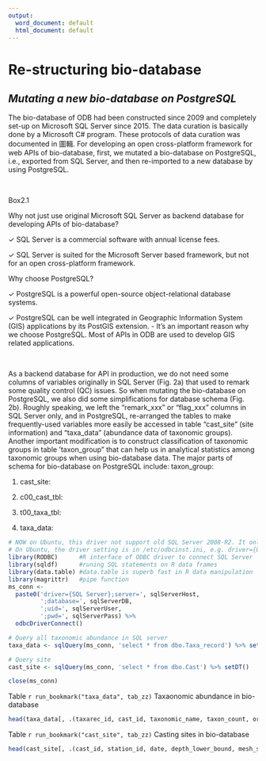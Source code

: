 ```yaml
---
output:
  word_document: default
  html_document: default
---
```


# **Re-structuring bio-database**

## *Mutating a new bio-database on PostgreSQL* 

The bio-database of ODB had been constructed since 2009 and completely set-up on Microsoft SQL Server since 2015. The data curation is basically done by a Microsoft C# program. These protocols of data curation was documented in 圖輯. For developing an open cross-platform framework for web APIs of bio-database, first, we mutated a bio-database on PostgreSQL, i.e., exported from SQL Server, and then re-imported to a new database by using PostgreSQL.

<br>

::: {.infobox data-latex=""}

:::: {.box_main custom-style="box1_main"}
Box2.1
::::

:::: {.box_submain custom-style="box1_sect"}
Why not just use original Microsoft SQL Server as backend database for developing APIs of bio-database?
::::

:::: {custom-style="box1_inner"}
  &check; SQL Server is a commercial software with annual license fees.

  &check; SQL Server is suited for the Microsoft Server based framework, but not for an open cross-platform framework.  
::::

:::: {.box_submain custom-style="box1_sect"}
Why choose PostgreSQL?
::::

:::: {custom-style="box1"}
  &check; PostgreSQL is a powerful open-source object-relational database systems.

  &check; PostgreSQL can be well integrated in Geographic Information System (GIS) applications by its PostGIS extension.
  - It’s an important reason why we choose PostgreSQL. Most of APIs in ODB are used to develop GIS related applications.
::::

:::

<br>

As a backend database for API in production, we do not need some columns of variables originally in SQL Server (Fig. 2a) that used to remark some quality control (QC) issues. So when mutating the bio-database on PostgreSQL, we also did some simplifications for database schema (Fig. 2b). Roughly speaking, we left the “remark_xxx” or “flag_xxx” columns in SQL Server only, and in PostgreSQL, re-arranged the tables to make frequently-used variables more easily be accessed in table “cast_site” (site information) and “taxa_data” (abundance data of taxonomic groups). Another important modification is to construct classification of taxonomic groups in table ‘taxon_group” that can help us in analytical statistics among taxonomic groups when using bio-database data. The major parts of schema for bio-database on PostgreSQL include:
taxon_group: 

1. cast_site:

2. c00_cast_tbl:

3. t00_taxa_tbl:

4. taxa_data:

``` r
# NOW on Ubuntu, this driver not support old SQL Server 2008-R2. It only works on Windows
# On Ubuntu, the driver setting is in /etc/odbcinst.ini, e.g. driver={ODBC Driver 18 for SQL Server}
library(RODBC)      #R interface of ODBC driver to connect SQL Server
library(sqldf)      #runing SQL statements on R data frames
library(data.table) #data.table is superb fast in R data manipulation
library(magrittr)   #pipe function
ms_conn <- 
  paste0('driver={SQL Server};server=', sqlServerHost,
         ';database=', sqlServerDB,
         ';uid=', sqlServerUser,
         ';pwd=', sqlServerPass) %>%
  odbcDriverConnect()

# Query all taxonomic abundance in SQL server
taxa_data <- sqlQuery(ms_conn, 'select * from dbo.Taxa_record') %>% setDT()

# Query site
cast_site <- sqlQuery(ms_conn, 'select * from dbo.Cast') %>% setDT()

close(ms_conn)

```
::: {custom-style="Table Caption"}
Table `r run_bookmark("taxa_data", tab_zz)` Taxaonomic abundance in bio-database
:::

```r
head(taxa_data[, .(taxarec_id, cast_id, taxonomic_name, taxon_count, original_unit)])

```

::: {custom-style="Table Caption"}
Table `r run_bookmark("cast_site", tab_zz)` Casting sites in bio-database
:::

```r
head(cast_site[, .(cast_id, station_id, date, depth_lower_bound, mesh_size, gear_type)])

```